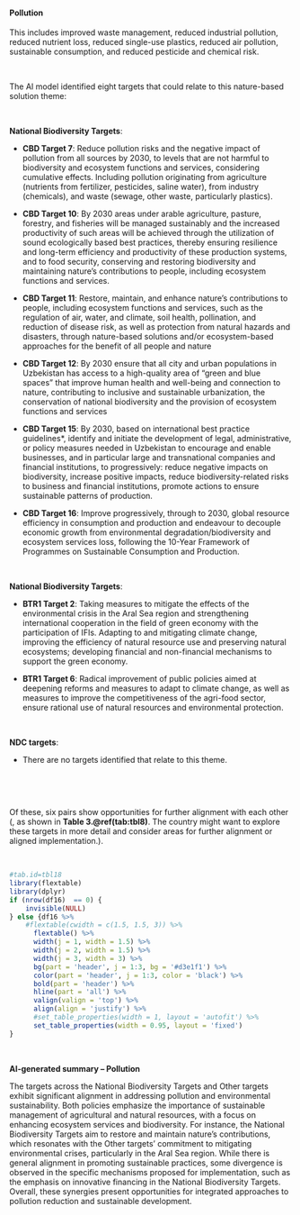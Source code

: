 #### Pollution

::: {custom-style='Citation'}
This includes improved waste management, reduced industrial pollution, reduced nutrient loss, reduced single-use plastics, reduced air pollution, sustainable consumption, and reduced pesticide and chemical risk.
:::

<br>

::: {custom-style='Text'}
The AI model identified eight targets that could relate to this nature-based solution theme:
:::

<br>


**National Biodiversity Targets**:

-   **CBD Target 7**: Reduce pollution risks and the negative impact of pollution from all sources by 2030, to levels that are not harmful to biodiversity and ecosystem functions and services, considering cumulative effects. Including pollution originating from agriculture (nutrients from fertilizer, pesticides, saline water), from industry (chemicals), and waste (sewage, other waste, particularly plastics).

-   **CBD Target 10**: By 2030 areas under arable agriculture, pasture, forestry, and fisheries will be managed sustainably and the increased productivity of such areas will be achieved through the utilization of sound ecologically based best practices, thereby ensuring resilience and long-term efficiency and productivity of these production systems, and to food security, conserving and restoring biodiversity and maintaining nature’s contributions to people, including ecosystem functions and services.

-   **CBD Target 11**: Restore, maintain, and enhance nature’s contributions to people, including ecosystem functions and services, such as the regulation of air, water, and climate, soil health, pollination, and reduction of disease risk, as well as protection from natural hazards and disasters, through nature-based solutions and/or ecosystem-based approaches for the benefit of all people and nature

-   **CBD Target 12**: By 2030 ensure that all city and urban populations in Uzbekistan has access to a high-quality area of “green and blue spaces” that improve human health and well-being and connection to nature, contributing to inclusive and sustainable urbanization, the conservation of national biodiversity and the provision of ecosystem functions and services

-   **CBD Target 15**: By 2030, based on international best practice guidelines*, identify and initiate the development of legal, administrative, or policy measures needed in Uzbekistan to encourage and enable businesses, and in particular large and transnational companies and financial institutions, to progressively: reduce negative impacts on biodiversity, increase positive impacts, reduce biodiversity-related risks to business and financial institutions, promote actions to ensure sustainable patterns of production.

-   **CBD Target 16**: Improve progressively, through to 2030, global resource efficiency in consumption and production and endeavour to decouple economic growth from environmental degradation/biodiversity and ecosystem services loss, following the 10-Year Framework of Programmes on Sustainable Consumption and Production.



​

**National Biodiversity Targets**:

-   **BTR1 Target 2**: Taking measures to mitigate the effects of the environmental crisis in the Aral Sea region and strengthening international cooperation in the field of green economy with the participation of IFIs. Adapting to and mitigating climate change, improving the efficiency of natural resource use and preserving natural ecosystems; developing financial and non-financial mechanisms to support the green economy.

-   **BTR1 Target 6**: Radical improvement of public policies aimed at deepening reforms and measures to adapt to climate change, as well as measures to improve the competitiveness of the agri-food sector, ensure rational use of natural resources and environmental protection.



​



**NDC targets**:

-   There are no targets identified that relate to this theme.



​




<br>

::: {custom-style='Text'}
Of these, six pairs show opportunities for further alignment with each other (, as shown in **Table 3.\@ref(tab:tbl8)**. The country might want to explore these targets in more detail and consider areas for further alignment or aligned implementation.).
:::

<br>

```r
#tab.id=tbl18
library(flextable)
library(dplyr)
if (nrow(df16)  == 0) {
    invisible(NULL)
} else {df16 %>% 
    #flextable(cwidth = c(1.5, 1.5, 3)) %>% 
      flextable() %>% 
      width(j = 1, width = 1.5) %>% 
      width(j = 2, width = 1.5) %>% 
      width(j = 3, width = 3) %>% 
      bg(part = 'header', j = 1:3, bg = '#d3e1f1') %>% 
      color(part = 'header', j = 1:3, color = 'black') %>% 
      bold(part = 'header') %>% 
      hline(part = 'all') %>% 
      valign(valign = 'top') %>% 
      align(align = 'justify') %>%  
      #set_table_properties(width = 1, layout = 'autofit') %>% 
      set_table_properties(width = 0.95, layout = 'fixed')
}
```

<br>

::: {custom-style='summ'}
**AI-generated summary – Pollution**

The targets across the National Biodiversity Targets and Other targets exhibit significant alignment in addressing pollution and environmental sustainability. Both policies emphasize the importance of sustainable management of agricultural and natural resources, with a focus on enhancing ecosystem services and biodiversity. For instance, the National Biodiversity Targets aim to restore and maintain nature's contributions, which resonates with the Other targets' commitment to mitigating environmental crises, particularly in the Aral Sea region. While there is general alignment in promoting sustainable practices, some divergence is observed in the specific mechanisms proposed for implementation, such as the emphasis on innovative financing in the National Biodiversity Targets. Overall, these synergies present opportunities for integrated approaches to pollution reduction and sustainable development.
:::

<br>


